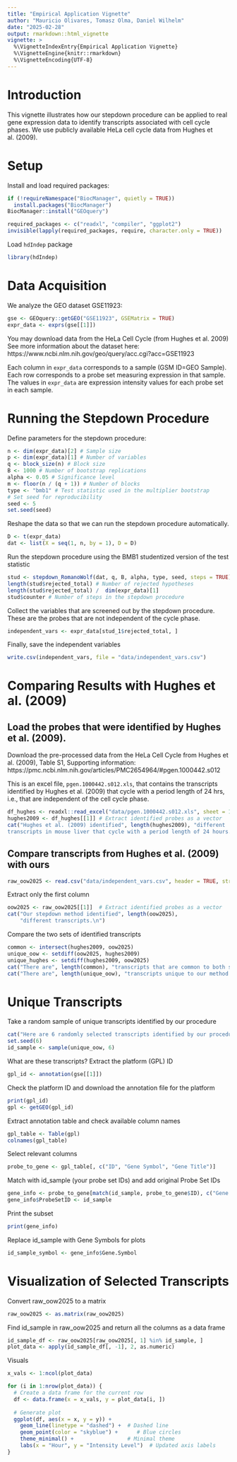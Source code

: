 ```yaml
---
title: "Empirical Application Vignette"
author: "Mauricio Olivares, Tomasz Olma, Daniel Wilhelm"
date: "2025-02-28"
output: rmarkdown::html_vignette
vignette: >
  %\VignetteIndexEntry{Empirical Application Vignette}
  %\VignetteEngine{knitr::rmarkdown}
  %\VignetteEncoding{UTF-8}
---
```


# Introduction

This vignette illustrates how our stepdown procedure can be applied to real gene expression data to identify transcripts associated with cell cycle phases. We use publicly available HeLa cell cycle data from Hughes et al. (2009).

# Setup

Install and load required packages:

```r
if (!requireNamespace("BiocManager", quietly = TRUE))
  install.packages("BiocManager")
BiocManager::install("GEOquery")

required_packages <- c("readxl", "compiler", "ggplot2")
invisible(lapply(required_packages, require, character.only = TRUE))
```

Load `hdIndep` package
```r
library(hdIndep)
```

# Data Acquisition

We analyze the GEO dataset GSE11923:

```r
gse <- GEOquery::getGEO("GSE11923", GSEMatrix = TRUE)
expr_data <- exprs(gse[[1]])
```
You may download data from the HeLa Cell Cycle  (from Hughes et al. 2009)
See more information about the dataset here:
https://www.ncbi.nlm.nih.gov/geo/query/acc.cgi?acc=GSE11923

Each column in `expr_data` corresponds to a sample (GSM ID=GEO Sample). Each row corresponds to a probe set measuring expression in that sample. The values in `expr_data` are expression intensity values for each probe set in each sample.


# Running the Stepdown Procedure

Define parameters for the stepdown procedure:

```r
n <- dim(expr_data)[2] # Sample size
p <- dim(expr_data)[1] # Number of variables
q <- block_size(n) # Block size
B <- 1000 # Number of bootstrap replications
alpha <- 0.05 # Significance level
m <- floor(n / (q + 1)) # Number of blocks
type <- "bmb1" # Test statistic used in the multiplier bootstrap
# Set seed for reproducibility
seed <- 5
set.seed(seed)
```

Reshape the data so that we can run the stepdown procedure automatically.

```r
D <- t(expr_data)
dat <- list(X = seq(1, n, by = 1), D = D)
```

Run the stepdown procedure using the BMB1 studentized version of the test statistic

```r
stud <- stepdown_RomanoWolf(dat, q, B, alpha, type, seed, steps = TRUE)
length(stud$rejected_total) # Number of rejected hypotheses
length(stud$rejected_total) /  dim(expr_data)[1]
stud$counter # Number of steps in the stepdown procedure
```

Collect the variables that are screened out by the stepdown procedure. These are the probes that are not independent of the cycle phase.

```r
independent_vars <- expr_data[stud_1$rejected_total, ]
```

Finally, save the independent variables
```r
write.csv(independent_vars, file = "data/independent_vars.csv")
```

# Comparing Results with Hughes et al. (2009)

## Load the probes that were identified by Hughes et al. (2009).

Download the pre-processed data from the HeLa Cell Cycle from Hughes et al. (2009), Table S1, Supporting information:
https://pmc.ncbi.nlm.nih.gov/articles/PMC2654964/#pgen.1000442.s012

This is an excel file, `pgen.1000442.s012.xls`, that contains the transcripts identified by Hughes et al. (2009) that cycle with a period length of 24 hrs, i.e., that are independent of the cell cycle phase.

```r
df_hughes <- readxl::read_excel("data/pgen.1000442.s012.xls", sheet = 1)
hughes2009 <- df_hughes[[1]] # Extract identified probes as a vector
cat("Hughes et al. (2009) identified", length(hughes2009), "different
transcripts in mouse liver that cycle with a period length of 24 hours.\n")
```

## Compare transcripts from Hughes et al. (2009) with ours

```r
raw_oow2025 <- read.csv("data/independent_vars.csv", header = TRUE, stringsAsFactors = FALSE)
```

Extract only the first column
```r
oow2025 <- raw_oow2025[[1]]  # Extract identified probes as a vector
cat("Our stepdown method identified", length(oow2025),
    "different transcripts.\n")
```

Compare the two sets of identified transcripts

```r
common <- intersect(hughes2009, oow2025)
unique_oow <- setdiff(oow2025, hughes2009)
unique_hughes <- setdiff(hughes2009, oow2025)
cat("There are", length(common), "transcripts that are common to both sets.\n")
cat("There are", length(unique_oow), "transcripts unique to our method.\n")
```

# Unique Transcripts

Take a random sample of unique transcripts identified by our procedure

```r
cat("Here are 6 randomly selected transcripts identified by our procedure:\n")
set.seed(6)
id_sample <- sample(unique_oow, 6)
```

What are these transcripts? Extract the platform (GPL) ID
```r
gpl_id <- annotation(gse[[1]])
```

Check the platform ID and download the annotation file for the platform
```r
print(gpl_id)
gpl <- getGEO(gpl_id)
```

Extract annotation table and check available column names

```r
gpl_table <- Table(gpl)
colnames(gpl_table)
```


Select relevant columns
```r
probe_to_gene <- gpl_table[, c("ID", "Gene Symbol", "Gene Title")]
```

Match with id_sample (your probe set IDs) and add original Probe Set IDs
```r
gene_info <- probe_to_gene[match(id_sample, probe_to_gene$ID), c("Gene Symbol", "Gene Title")]
gene_info$ProbeSetID <- id_sample
```
Print the subset
```r
print(gene_info)
```
Replace id_sample with Gene Symbols for plots

```r
id_sample_symbol <- gene_info$Gene.Symbol
```



# Visualization of Selected Transcripts

Convert raw_oow2025 to a matrix

```r
raw_oow2025 <- as.matrix(raw_oow2025)
```

Find id_sample in raw_oow2025 and return all the columns as a data frame

```r
id_sample_df <- raw_oow2025[raw_oow2025[, 1] %in% id_sample, ]
plot_data <- apply(id_sample_df[, -1], 2, as.numeric)
```

Visuals
```r
x_vals <- 1:ncol(plot_data)

for (i in 1:nrow(plot_data)) {
  # Create a data frame for the current row
  df <- data.frame(x = x_vals, y = plot_data[i, ])
  
  # Generate plot
  ggplot(df, aes(x = x, y = y)) +
    geom_line(linetype = "dashed") +  # Dashed line
    geom_point(color = "skyblue") +      # Blue circles
    theme_minimal() +                 # Minimal theme
    labs(x = "Hour", y = "Intensity Level")  # Updated axis labels
}
```






